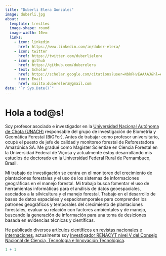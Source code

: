---
title: "Duberli Elera Gonzales"
image: duberli.jpg
about: 
  template: trestles
  image-shape: round
  image-width: 10em
  links: 
    - icon: linkedin
      href: https://www.linkedin.com/in/duber-elera/
    - icon: twitter
      href: https://twitter.com/duberlielera
    - icon: github
      href: https://github.com/duberelera
    - text: Scholar
      href: https://scholar.google.com/citations?user=NbkFHvEAAAAJ&hl=es
    - text: Email
      href: mailto:duberelera@gmail.com
date: "`r Sys.Date()`"
---

# Hola a tod\@s!

Soy profesor asociado e investigador en la [Universidad Nacional Autónoma de Chota (UNACH)](https://www.unach.edu.pe/) responsable del grupo de investigación de Biometría y Geomática Forestal (BiGFor). Antes de trabajar como profesor universitario, ocupé el puesto de jefe de calidad y monitoreo forestal de Reforestadora Amazónica SA. Me gradué como Magister Scientiae en Ciencia Forestal en la Universidad Federal de Viçosa y actualmente estoy desarrollando mis estudios de doctorado en la Universidad Federal Rural de Pernambuco, Brasil.

Mi trabajo de investigación se centra en el monitoreo del crecimiento de plantaciones forestales y el uso de los sistemas de informaciones geográficas en el manejo forestal. Mi trabajo busca fomentar el uso de herramientas informáticas para el análisis de datos geoespaciales, asociados a la silvicultura y el manejo forestal. Trabajo en el desarrollo de bases de datos espaciales y espaciotemporales para comprender los patrones geográficos y temporales del crecimiento de plantaciones forestales, evaluar su relación con factores ambientales y de manejo, buscando la generación de información para una toma de desiciones basada en evidencias técnicas y científicas.

He publicado diversos [artículos científicos en revistas nacionales e internaciones](https://scholar.google.com/citations?user=NbkFHvEAAAAJ&hl=es&oi=ao), actualmente soy [Investigador RENACYT nivel V del Consejo Nacional de Ciencia, Tecnología e Innovación Tecnológica](https://ctivitae.concytec.gob.pe/appDirectorioCTI/VerDatosInvestigador.do?id_investigador=85911).

```{r}
1 + 1
```

